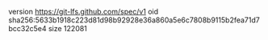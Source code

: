 version https://git-lfs.github.com/spec/v1
oid sha256:5633b1918c223d81d98b92928e36a860a5e6c7808b9115b2fea71d7bcc32c5e4
size 122081
